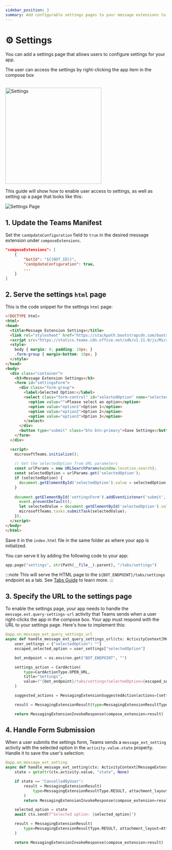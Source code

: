 ```yaml
---
sidebar_position: 3
summary: Add configurable settings pages to your message extensions to allow users to customize app behavior.
---
```



# ⚙️ Settings

You can add a settings page that allows users to configure settings for your app.

The user can access the settings by right-clicking the app item in the compose box

<br/>   
<img src={SettingsImgUrl} height="300px" alt="Settings" />

This guide will show how to enable user access to settings, as well as setting up a page that looks like this:

![Settings Page](/screenshots/settings-page.png)

## 1. Update the Teams Manifest

Set the `canUpdateConfiguration` field to `true` in the desired message extension under `composeExtensions`.

```json
"composeExtensions": [
    {
        "botId": "${{BOT_ID}}",
        "canUpdateConfiguration": true,
        ...
    }
]
```

## 2. Serve the settings `html` page

This is the code snippet for the settings `html` page:

```html
<!DOCTYPE html>
<html>
<head>
  <title>Message Extension Settings</title>
  <link rel="stylesheet" href="https://stackpath.bootstrapcdn.com/bootstrap/4.5.0/css/bootstrap.min.css">
  <script src="https://statics.teams.cdn.office.net/sdk/v1.11.0/js/MicrosoftTeams.min.js"></script>
  <style>
    body { margin: 0; padding: 10px; }
    .form-group { margin-bottom: 10px; }
  </style>
</head>
<body>
  <div class="container">
    <h3>Message Extension Settings</h3>
    <form id="settingsForm">
      <div class="form-group">
        <label>Selected Option:</label>
        <select class="form-control" id="selectedOption" name="selectedOption">
          <option value="">Please select an option</option>
          <option value="option1">Option 1</option>
          <option value="option2">Option 2</option>
          <option value="option3">Option 3</option>
        </select>
      </div>
      <button type="submit" class="btn btn-primary">Save Settings</button>
    </form>
  </div>

  <script>
    microsoftTeams.initialize();
    
    // Get the selectedOption from URL parameters
    const urlParams = new URLSearchParams(window.location.search);
    const selectedOption = urlParams.get('selectedOption');
    if (selectedOption) {
      document.getElementById('selectedOption').value = selectedOption;
    }
    
    document.getElementById('settingsForm').addEventListener('submit', function(event) {
      event.preventDefault();
      let selectedValue = document.getElementById('selectedOption').value;
      microsoftTeams.tasks.submitTask(selectedValue);
    });
  </script>
</body>
</html>
```

Save it in the `index.html` file in the same folder as where your app is initialized.

You can serve it by adding the following code to your app:

```python
app.page("settings", str(Path(__file__).parent), "/tabs/settings")
```

:::note
This will serve the HTML page to the `${BOT_ENDPOINT}/tabs/settings` endpoint as a tab. See [Tabs Guide](../tabs/README.md) to learn more.
:::

## 3. Specify the URL to the settings page

To enable the settings page, your app needs to handle the `message.ext.query-settings-url` activity that Teams sends when a user right-clicks the app in the compose box. Your app must respond with the URL to your settings page. Here's how to implement this:

```python
@app.on_message_ext_query_settings_url
async def handle_message_ext_query_settings_url(ctx: ActivityContext[MessageExtensionQuerySettingUrlInvokeActivity]):
    user_settings = {"selectedOption": ""}
    escaped_selected_option = user_settings["selectedOption"]

    bot_endpoint = os.environ.get("BOT_ENDPOINT", "")

    settings_action = CardAction(
        type=CardActionType.OPEN_URL,
        title="Settings",
        value=f"{bot_endpoint}/tabs/settings?selectedOption={escaped_selected_option}",
    )

    suggested_actions = MessagingExtensionSuggestedAction(actions=[settings_action])

    result = MessagingExtensionResult(type=MessagingExtensionResultType.CONFIG, suggested_actions=suggested_actions)

    return MessagingExtensionInvokeResponse(compose_extension=result)
```

## 4. Handle Form Submission

When a user submits the settings form, Teams sends a `message_ext_setting` activity with the selected option in the `activity.value.state` property. Handle it to save the user's selection:

```python
@app.on_message_ext_setting
async def handle_message_ext_setting(ctx: ActivityContext[MessageExtensionSettingInvokeActivity]):
    state = getattr(ctx.activity.value, "state", None)

    if state == "CancelledByUser":
        result = MessagingExtensionResult(
            type=MessagingExtensionResultType.RESULT, attachment_layout=AttachmentLayout.LIST, attachments=[]
        )
        return MessagingExtensionInvokeResponse(compose_extension=result)

    selected_option = state
    await ctx.send(f"Selected option: {selected_option}")

    result = MessagingExtensionResult(
        type=MessagingExtensionResultType.RESULT, attachment_layout=AttachmentLayout.LIST, attachments=[]
    )

    return MessagingExtensionInvokeResponse(compose_extension=result)
```